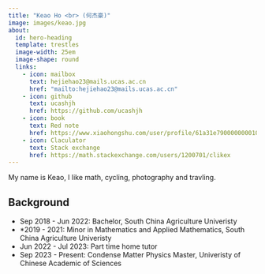 ```yaml
---
title: "Keao Ho <br> (何杰豪)"
image: images/keao.jpg
about:
  id: hero-heading
  template: trestles
  image-width: 25em
  image-shape: round
  links:
    - icon: mailbox
      text: hejiehao23@mails.ucas.ac.cn
      href: "mailto:hejiehao23@mails.ucas.ac.cn"
    - icon: github
      text: ucashjh
      href: https://github.com/ucashjh
    - icon: book
      text: Red note
      href: https://www.xiaohongshu.com/user/profile/61a31e790000000010007c40
    - icon: Claculator
      text: Stack exchange
      href: https://math.stackexchange.com/users/1200701/clikex
---
```


::: {#hero-heading}

My name is Keao, I like math, cycling, photography and travling.


## Background

- Sep 2018 - Jun 2022: Bachelor, South China Agriculture Univeristy
- *2019 - 2021: Minor in Mathematics and Applied Mathematics, South China Agriculture Univeristy
- Jun 2022 - Jul 2023: Part time home tutor
- Sep 2023 - Present: Condense Matter Physics Master, Univeristy of Chinese Academic of Sciences

:::
